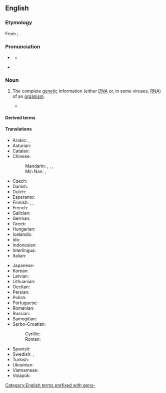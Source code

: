 {{also|génome}}
==English==

===Etymology===
From {{der|en|de|Genom}}; {{suffix|en|gene|ome}}.

===Pronunciation===
* {{a|UK}} {{IPA|en|/ˈd͡ʒiː.nəʊm/}}
** {{audio|en|LL-Q1860 (eng)-Vealhurl-genome.wav |Audio (UK)}}
* {{a|US}} {{IPA|en|/ˈd͡ʒiː.noʊm/|/d͡ʒɨˈnoʊm/}}

===Noun===
{{wikipedia}}
{{en-noun}}

# {{lb|en|genetics}} The complete [[genetic]] information (either [[DNA]] or, in some viruses, [[RNA]]) of an [[organism]].
#* {{quote-journal|en|year=2012|month=March-April
|author=[[w:Terry Sejnowski|Terrence J. Sejnowski]]
|title=Well-connected Brains
|volume=100|issue=2|page=171
|magazine={{w|American Scientist}}
|url=http://www.americanscientist.org/bookshelf/pub/well-connected-brains
|passage=Creating a complete map of the human connectome would therefore be a monumental milestone but not the end of the journey to understanding how our brains work. The achievement will transform neuroscience and serve as the starting point for asking questions we could not otherwise have answered, just as having the human '''genome''' has made it possible to ask new questions about cellular and molecular systems.}}

====Derived terms====
{{der4|en
|metagenome
|Human Genome Project
|whole-genome duplication
|epigenome
|genome transplant
|genomewide
|multigenome
|subgenome
|mitogenome
|antigenome
|pangenome
|progenome
|pseudogenome
|minigenome
|transgenome
|microgenome
|paleogenome
|oncogenome
|supragenome
|genometric
|genometrics
|megagenome
|genome assembly
|hologenome
|microgenome
|lentigenome
|intragenome
|genomic
|genomically
|genomics}}

====Translations====
{{trans-top|complete genetic information of an organism}}
* Arabic: {{t|ar|مَجِين|m}}, {{t|ar|جِينُوم|m|tr=jinūm}}
* Asturian: {{t|ast|xenoma|m}}
* Catalan: {{t|ca|genoma|m}}
* Chinese:
*: Mandarin: {{t+|cmn|基因組|sc=Hani}}, {{t+|cmn|基因组|tr=jīyīnzǔ|sc=Hani}}, {{t|cmn|基因體|sc=Hani}}, {{t|cmn|基因体|tr=jīyīntǐ|sc=Hani}}
*: Min Nan: {{t|nan|基因體|tr=ki-in-thé|sc=Hani}}, {{t|nan|遺傳體|tr=ûi-thoân-thé|sc=Hani}}
* Czech: {{t+|cs|genom|m}}
* Danish: {{t+|da|genom|n}}
* Dutch: {{t+|nl|genoom|n}}
* Esperanto: {{t|eo|genaro}}
* Finnish: {{t+|fi|genomi}}, {{t+|fi|perimä}}, {{t|fi|geeniperimä}}
* French: {{t+|fr|génome|m}}
* Galician: {{t|gl|xenoma|m}}
* German: {{t+|de|Genom|n}}
* Greek: {{t+|el|γονιδίωμα|n}}
* Hungarian: {{t+|hu|genom}}
* Icelandic: {{t+|is|erfðamengi|m}}
* Ido: {{t+|io|genomo}}
* Indonesian: {{t+|id|genom}}
* Interlingua: {{t|ia|genoma}}
* Italian: {{t+|it|genoma|m}}
{{trans-mid}}
* Japanese: {{t|ja|ゲノム|tr=genomu}}
* Korean: {{t|ko|게놈}}
* Latvian: {{t|lv|genoms|m}}
* Lithuanian: {{t|lt|genomas|m}}
* Occitan: {{t+|oc|genòma|m}}
* Persian: {{t|fa|ژنوم|tr=ženom, ženum|sc=fa-Arab}}
* Polish: {{t+|pl|genom|m-in}}
* Portuguese: {{t+|pt|genoma|m}}
* Romanian: {{t+|ro|genom|n}}
* Russian: {{t+|ru|гено́м|m}}
* Samogitian: {{t|sgs|genuoms|m}}
* Serbo-Croatian:
*: Cyrillic: {{t|sh|гѐно̄м|m|sc=Cyrl}}
*: Roman: {{t+|sh|gènōm|m}}
* Spanish: {{t+|es|genoma|m}}
* Swedish: {{t+|sv|genom|n}}, {{t+|sv|arvsmassa|c}}
* Turkish: {{t+|tr|genom}}
* Ukrainian: {{t|uk|геном, -у|m}}
* Vietnamese: {{t|vi|bộ gen}}
* Volapük: {{t|vo|genom}}
{{trans-bottom}}

[[Category:English terms prefixed with geno-]]